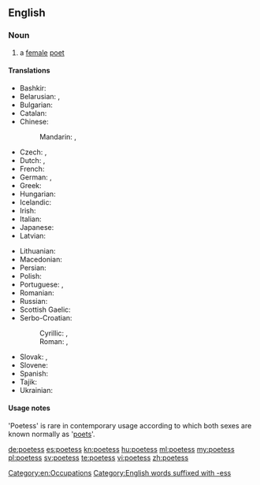 ==English==
{{wikipedia}}

===Noun===
{{en-noun|es}}

# {{context|dated|lang=en}} a [[female]] [[poet]]

====Translations====
{{trans-top|female poet}}
* Bashkir: {{t|ba|шағирә|sc=Cyrl}}
* Belarusian: {{t|be|паэтка|f|tr=paétka|sc=Cyrl}}, {{t|be|паэтэса|m|tr=paetésa|sc=Cyrl}}
* Bulgarian: {{t|bg|поетеса|f|tr=poetésa|sc=Cyrl}}
* Catalan: {{t|ca|poetessa|f}}
* Chinese:
*: Mandarin: {{t|cmn|女詩人|sc=Hani}}, {{t|cmn|女诗人|tr=nǚshīrén|sc=Hani}}
* Czech: {{t+|cs|básnířka|f}}, {{t+|cs|poetka|f}}
* Dutch: {{t+|nl|dichteres|f}}, {{t|nl|poëte|f}}
* French: {{t+|fr|poétesse|f}}
* German: {{t+|de|Dichterin|f}}, {{t|de|Poetin|f}}
* Greek: {{t+|el|ποιήτρια|f|tr=poiítria}}
* Hungarian: {{t+|hu|költőnő}}
* Icelandic: {{t|is|skáldkona|f}}
* Irish: {{t|ga|banfhile|m}}
* Italian: {{t+|it|poetessa|f}}
* Japanese: {{t|ja|女流詩人|tr=じょりゅうしじん, joryūshijin|sc=Jpan}}
* Latvian: {{t|lv|dzejniece|f}}
{{trans-mid}}
* Lithuanian: {{t|lt|poetė|f}}
* Macedonian: {{t|mk|поетеса|f|tr=poetésa|sc=Cyrl}}
* Persian: {{t+|fa|شاعره|tr=šâ'ere|sc=fa-Arab}}
* Polish: {{t+|pl|poetka|f}}
* Portuguese: {{t+|pt|poetisa|f}}, {{t|pt|poetessa}}
* Romanian: {{t|ro|poetă|f}}
* Russian: {{t+|ru|поэтесса|f|tr=poetɛ́ssa|sc=Cyrl}}
* Scottish Gaelic: {{t|gd|bana-bhàrd|f}}
* Serbo-Croatian:
*: Cyrillic: {{t|sh|песникиња|f}}, {{t|sh|пјесникиња|f}}
*: Roman: {{t|sh|pesnikinja|f}}, {{t|sh|pjesnikinja|f}}
* Slovak: {{t|sk|básnička|f}}, {{t|sk|poetka|f}}
* Slovene: {{t|sl|pesnica|f}}
* Spanish: {{t+|es|poetisa|f}}
* Tajik: {{t|tg|шоира|tr=šoyira|sc=Cyrl}}
* Ukrainian: {{t|uk|поетеса|f|tr=poetésa|sc=Cyrl}}
{{trans-bottom}}

====Usage notes====
'Poetess' is rare in contemporary usage according to which both sexes are known normally as '[[poet]]s'.

[[Category:en:Occupations]]
[[Category:English words suffixed with -ess]]

[[de:poetess]]
[[es:poetess]]
[[kn:poetess]]
[[hu:poetess]]
[[ml:poetess]]
[[my:poetess]]
[[pl:poetess]]
[[sv:poetess]]
[[te:poetess]]
[[vi:poetess]]
[[zh:poetess]]
